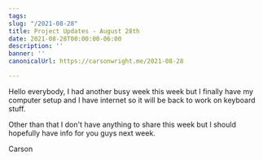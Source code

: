 ```yaml
---
tags:
slug: "/2021-08-28"
title: Project Updates - August 28th
date: 2021-08-28T00:00:00-06:00
description: ''
banner: ''
canonicalUrl: https://carsonwright.me/2021-08-28

---
```

Hello everybody, I had another busy week this week but I finally have my computer setup and I have internet so it will be back to work on keyboard stuff.

Other than that I don't have anything to share this week but I should hopefully have info for you guys next week.

Carson
